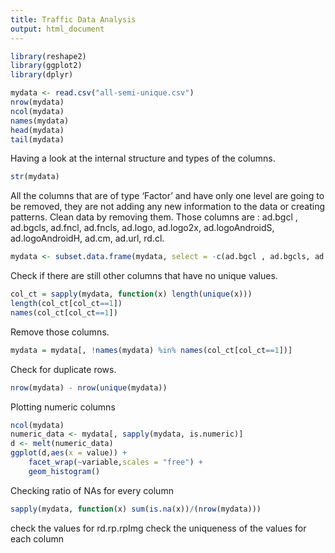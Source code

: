 ```yaml
---
title: Traffic Data Analysis
output: html_document
---
```


```r
library(reshape2)
library(ggplot2)
library(dplyr)
```
```r
mydata <- read.csv("all-semi-unique.csv")
nrow(mydata)
ncol(mydata)
names(mydata)
head(mydata)
tail(mydata)
```

Having a look at the internal structure and types of the columns.
```r
str(mydata)
```
All the columns that are of type 'Factor' and have only one level are going to be removed, they are not adding any new information to the data or creating patterns. Clean data by removing them.
Those columns are : ad.bgcl , ad.bgcls, ad.fncl, ad.fncls, ad.logo, ad.logo2x, ad.logoAndroidS, ad.logoAndroidH, ad.cm, ad.url, rd.cl.

```r
mydata <- subset.data.frame(mydata, select = -c(ad.bgcl , ad.bgcls, ad.fncl, ad.fncls, ad.logo, ad.logo2x, ad.logoAndroidS, ad.logoAndroidH, ad.cm, ad.url, rd.cl))
```
Check if there are still other columns that have no unique values. 
```r
col_ct = sapply(mydata, function(x) length(unique(x)))
length(col_ct[col_ct==1])
names(col_ct[col_ct==1])
```
Remove those columns.
```r
mydata = mydata[, !names(mydata) %in% names(col_ct[col_ct==1])]
```
Check for duplicate rows.
```r
nrow(mydata) - nrow(unique(mydata))
```
Plotting numeric columns
```r
ncol(mydata)
numeric_data <- mydata[, sapply(mydata, is.numeric)]
d <- melt(numeric_data)
ggplot(d,aes(x = value)) + 
    facet_wrap(~variable,scales = "free") + 
    geom_histogram()
```

Checking ratio of NAs for every column
```r
sapply(mydata, function(x) sum(is.na(x))/(nrow(mydata)))
```
check the values for rd.rp.rpImg 
check the uniqueness of the values for each column